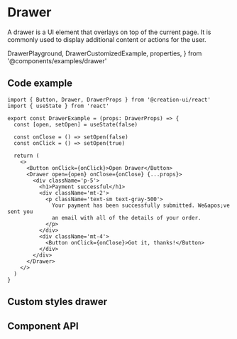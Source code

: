 # Drawer

A drawer is a UI element that overlays on top of the current page. It is commonly used to display additional content or actions for the user.

  DrawerPlayground,
  DrawerCustomizedExample,
  properties,
} from '@components/examples/drawer'

<DrawerPlayground />

## Code example

```tsx copy
import { Button, Drawer, DrawerProps } from '@creation-ui/react'
import { useState } from 'react'

export const DrawerExample = (props: DrawerProps) => {
  const [open, setOpen] = useState(false)

  const onClose = () => setOpen(false)
  const onClick = () => setOpen(true)

  return (
    <>
      <Button onClick={onClick}>Open Drawer</Button>
      <Drawer open={open} onClose={onClose} {...props}>
        <div className='p-5'>
          <h1>Payment successful</h1>
          <div className='mt-2'>
            <p className='text-sm text-gray-500'>
              Your payment has been successfully submitted. We&apos;ve sent you
              an email with all of the details of your order.
            </p>
          </div>
          <div className='mt-4'>
            <Button onClick={onClose}>Got it, thanks!</Button>
          </div>
        </div>
      </Drawer>
    </>
  )
}
```

## Custom styles drawer

<DrawerCustomizedExample />

## Component API

<PropsTable
  properties={properties}
  name='Drawer'
  description='Drawer component props.'
/>
